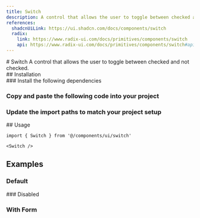```yaml
---
title: Switch
description: A control that allows the user to toggle between checked and not checked.
references:
  shadcnUiLink: https://ui.shadcn.com/docs/components/switch
  radix:
    link: https://www.radix-ui.com/docs/primitives/components/switch
    api: https://www.radix-ui.com/docs/primitives/components/switch#api-reference
---
```

<ContentContainer>

<Section>
# Switch
A control that allows the user to toggle between checked and not checked.

<ComponentPreview name="switch" withRecipe />
</Section>

<Section>
## Installation

<Steps>
<Section>
### Install the following dependencies

<InstallTabs pkg="@radix-ui/react-switch" />

### Copy and paste the following code into your project

<ComponentSource name="switch" />

### Update the import paths to match your project setup
</Section>
</Steps>
</Section>

<Section>
## Usage

```tsx
import { Switch } from '@/components/ui/switch'
```
```tsx
<Switch />
```
</Section>
<Section>

## Examples

### Default
<ComponentPreview name="switch" />
### Disabled
<ComponentPreview name="switch" file ="disabled" />

### With Form
<ComponentPreview name="switch" file ="form" />
</Section>

</ContentContainer>